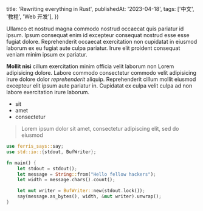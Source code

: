 
  title: 'Rewriting everything in Rust',
  publishedAt: '2023-04-18',
  tags: ['中文', '教程', 'Web 开发'],
})

Ullamco et nostrud magna commodo nostrud occaecat quis pariatur id ipsum. Ipsum
consequat enim id excepteur consequat nostrud esse esse fugiat dolore.
Reprehenderit occaecat exercitation non cupidatat in eiusmod laborum ex eu
fugiat aute culpa pariatur. Irure elit proident consequat veniam minim ipsum ex
pariatur.

**Mollit nisi** cillum exercitation minim officia velit laborum non Lorem
adipisicing dolore. Labore commodo consectetur commodo velit adipisicing irure
dolore dolor _reprehenderit_ aliquip. Reprehenderit cillum mollit eiusmod
excepteur elit ipsum aute pariatur in. Cupidatat ex culpa velit culpa ad non
labore exercitation irure laborum.

- sit
- amet
- consectetur

> Lorem ipsum dolor sit amet, consectetur adipiscing elit, sed do eiusmod

```rust
use ferris_says::say;
use std::io::{stdout, BufWriter};

fn main() {
    let stdout = stdout();
    let message = String::from("Hello fellow hackers");
    let width = message.chars().count();

    let mut writer = BufWriter::new(stdout.lock());
    say(message.as_bytes(), width, &mut writer).unwrap();
}
```
